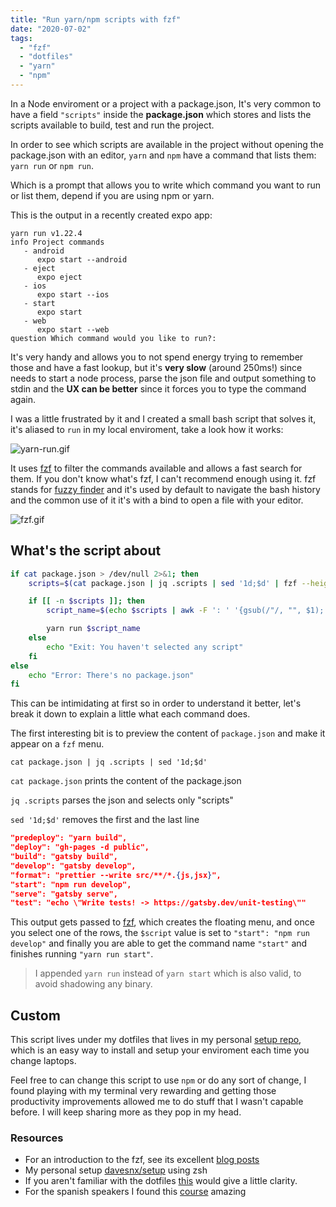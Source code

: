 ```yaml
---
title: "Run yarn/npm scripts with fzf"
date: "2020-07-02"
tags:
  - "fzf"
  - "dotfiles"
  - "yarn"
  - "npm"
---
```


In a Node enviroment or a project with a package.json, It's very common to have a field `"scripts"` inside the **package.json** which stores and lists the scripts available to build, test and run the project.

In order to see which scripts are available in the project without opening the package.json with an editor, `yarn` and `npm` have a command that lists them: `yarn run` or `npm run`.

Which is a prompt that allows you to write which command you want to run or list them, depend if you are using npm or yarn.

This is the output in a recently created expo app:

```
yarn run v1.22.4
info Project commands
   - android
      expo start --android
   - eject
      expo eject
   - ios
      expo start --ios
   - start
      expo start
   - web
      expo start --web
question Which command would you like to run?:
```

It's very handy and allows you to not spend energy trying to remember those and have a fast lookup, but it's **very slow** (around 250ms!) since needs to start a node process, parse the json file and output something to stdin and the **UX can be better** since it forces you to type the command again.

I was a little frustrated by it and I created a small bash script that solves it, it's aliased to `run` in my local enviroment, take a look how it works:

![yarn-run.gif](/media/yarn-run.gif)

It uses [fzf](https://github.com/junegunn/fzf) to filter the commands available and allows a fast search for them. If you don't know what's fzf, I can't recommend enough using it. fzf stands for [fuzzy finder]() and it's used by default to navigate the bash history and the common use of it it's with a bind to open a file with your editor.

![fzf.gif](/media/fzf.gif)

## What's the script about

```bash
if cat package.json > /dev/null 2>&1; then
    scripts=$(cat package.json | jq .scripts | sed '1d;$d' | fzf --height 40%)

    if [[ -n $scripts ]]; then
        script_name=$(echo $scripts | awk -F ': ' '{gsub(/"/, "", $1); print $1}')

        yarn run $script_name
    else
        echo "Exit: You haven't selected any script"
    fi
else
    echo "Error: There's no package.json"
fi
```
This can be intimidating at first so in order to understand it better, let's break it down to explain a little what each command does.

The first interesting bit is to preview the content of `package.json` and make it appear on a `fzf` menu.

```
cat package.json | jq .scripts | sed '1d;$d'
```

`cat package.json` prints the content of the package.json

`jq .scripts` parses the json and selects only "scripts"

`sed '1d;$d'` removes the first and the last line

```json
"predeploy": "yarn build",
"deploy": "gh-pages -d public",
"build": "gatsby build",
"develop": "gatsby develop",
"format": "prettier --write src/**/*.{js,jsx}",
"start": "npm run develop",
"serve": "gatsby serve",
"test": "echo \"Write tests! -> https://gatsby.dev/unit-testing\""
```

This output gets passed to [fzf](https://github.com/junegunn/fzf), which creates the floating menu, and once you select one of the rows, the `$script` value is set to `"start": "npm run develop"` and finally you are able to get the command name `"start"` and finishes running `"yarn run start"`.

> I appended `yarn run` instead of `yarn start` which is also valid, to avoid shadowing any binary.

## Custom

This script lives under my dotfiles that lives in my personal [setup repo](https://github.com/davesnx/setup/blob/master/bin/run), which is an easy way to install and setup your enviroment each time you change laptops.

Feel free to can change this script to use `npm` or do any sort of change, I found playing with my terminal very rewarding and getting those productivity improvements allowed me to do stuff that I wasn't capable before. I will keep sharing more as they pop in my head.

### Resources

- For an introduction to the fzf, see its excellent [blog posts](https://www.freecodecamp.org/news/fzf-a-command-line-fuzzy-finder-missing-demo-a7de312403ff)
- My personal setup [davesnx/setup](https://github.com/davesnx/setup) using zsh
- If you aren't familiar with the dotfiles [this](https://www.freecodecamp.org/news/dive-into-dotfiles-part-1-e4eb1003cff6/) would give a little clarity.
- For the spanish speakers I found this [course](https://pro.codely.tv/library/terminal-zsh/about) amazing

